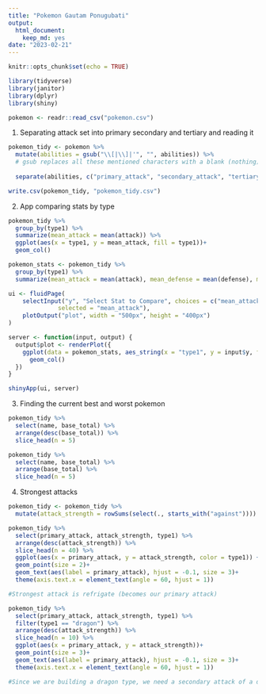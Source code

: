 ---
title: "Pokemon Gautam Ponugubati"
output: 
  html_document: 
    keep_md: yes
date: "2023-02-21"
---

```{r setup, include=FALSE}
knitr::opts_chunk$set(echo = TRUE)
```

```{r}
library(tidyverse)
library(janitor)
library(dplyr)
library(shiny)
```

```{r}
pokemon <- readr::read_csv("pokemon.csv")
```

1. Separating attack set into primary secondary and tertiary and reading it

```{r}
pokemon_tidy <- pokemon %>% 
  mutate(abilities = gsub("\\[|\\]|'", "", abilities)) %>% 
  # gsub replaces all these mentioned characters with a blank (nothing)
  
  separate(abilities, c("primary_attack", "secondary_attack", "tertiary_attack"), sep = ",", fill = "right")

write.csv(pokemon_tidy, "pokemon_tidy.csv")
```

2. App comparing stats by type

```{r}
pokemon_tidy %>% 
  group_by(type1) %>% 
  summarize(mean_attack = mean(attack)) %>% 
  ggplot(aes(x = type1, y = mean_attack, fill = type1))+
  geom_col()
```


```{r}
pokemon_stats <- pokemon_tidy %>% 
  group_by(type1) %>% 
  summarize(mean_attack = mean(attack), mean_defense = mean(defense), mean_hp = mean(hp), mean_spattack = mean(sp_attack), mean_spdefense = mean(sp_defense), mean_speed = mean(speed), mean_basetotal = mean(base_total))
```

```{r}
ui <- fluidPage(
    selectInput("y", "Select Stat to Compare", choices = c("mean_attack", "mean_defense", "mean_hp", "mean_spattack", "mean_spdefense", "mean_speed", "mean_basetotal"), 
              selected = "mean_attack"),
    plotOutput("plot", width = "500px", height = "400px")
)

server <- function(input, output) {
  output$plot <- renderPlot({
    ggplot(data = pokemon_stats, aes_string(x = "type1", y = input$y, fill = "type1"))+
      geom_col()
  })   
}

shinyApp(ui, server)
```

3. Finding the current best and worst pokemon
```{r}
pokemon_tidy %>% 
  select(name, base_total) %>% 
  arrange(desc(base_total)) %>% 
  slice_head(n = 5)
```

```{r}
pokemon_tidy %>% 
  select(name, base_total) %>% 
  arrange(base_total) %>% 
  slice_head(n = 5)
```

4. Strongest attacks
```{r}
pokemon_tidy <- pokemon_tidy %>% 
  mutate(attack_strength = rowSums(select(., starts_with("against"))))
```

```{r}
pokemon_tidy %>% 
  select(primary_attack, attack_strength, type1) %>%
  arrange(desc(attack_strength)) %>% 
  slice_head(n = 40) %>% 
  ggplot(aes(x = primary_attack, y = attack_strength, color = type1)) +
  geom_point(size = 2)+
  geom_text(aes(label = primary_attack), hjust = -0.1, size = 3)+
  theme(axis.text.x = element_text(angle = 60, hjust = 1))

#Strongest attack is refrigate (becomes our primary attack)
```
```{r}
pokemon_tidy %>% 
  select(primary_attack, attack_strength, type1) %>% 
  filter(type1 == "dragon") %>% 
  arrange(desc(attack_strength)) %>% 
  slice_head(n = 10) %>% 
  ggplot(aes(x = primary_attack, y = attack_strength))+
  geom_point(size = 3)+
  geom_text(aes(label = primary_attack), hjust = -0.1, size = 3)+
  theme(axis.text.x = element_text(angle = 60, hjust = 1))

#Since we are building a dragon type, we need a secondary attack of a dragon type, so here are the strongest ones. (Pressure or Bulletproof)
```

